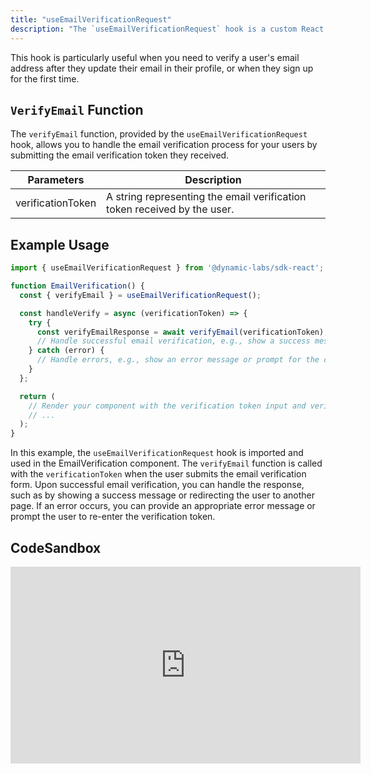 ```yaml
---
title: "useEmailVerificationRequest"
description: "The `useEmailVerificationRequest` hook is a custom React hook that simplifies the email verification process in your application. It provides an easy-to-use interface for developers to handle email verification and securely update user profiles. The hook returns a `verifyEmail` function that can be used to finalize the email verification process."
---
```


This hook is particularly useful when you need to verify a user's email address after they update their email in their profile, or when they sign up for the first time.

## `VerifyEmail` Function

The `verifyEmail` function, provided by the `useEmailVerificationRequest` hook, allows you to handle the email verification process for your users by submitting the email verification token they received.

| Parameters        | Description                                                              |
| ----------------- | ------------------------------------------------------------------------ |
| verificationToken | A string representing the email verification token received by the user. |

## Example Usage

```typescript
import { useEmailVerificationRequest } from '@dynamic-labs/sdk-react';

function EmailVerification() {
  const { verifyEmail } = useEmailVerificationRequest();

  const handleVerify = async (verificationToken) => {
    try {
      const verifyEmailResponse = await verifyEmail(verificationToken);
      // Handle successful email verification, e.g., show a success message or redirect
    } catch (error) {
      // Handle errors, e.g., show an error message or prompt for the correct token
    }
  };

  return (
    // Render your component with the verification token input and verify button
    // ...
  );
}
```

In this example, the `useEmailVerificationRequest` hook is imported and used in the EmailVerification component. The `verifyEmail` function is called with the `verificationToken` when the user submits the email verification form. Upon successful email verification, you can handle the response, such as by showing a success message or redirecting the user to another page. If an error occurs, you can provide an appropriate error message or prompt the user to re-enter the verification token.

## CodeSandbox

<iframe
  width="560"
  height="315"
  src="https://codesandbox.io/embed/smoosh-smoke-lsob1y?fontsize=14&hidenavigation=1&theme=dark"
  title="YouTube video player"
  frameborder="0"
  allow="accelerometer; autoplay; clipboard-write; encrypted-media; gyroscope; picture-in-picture"
  allowfullscreen
></iframe>

